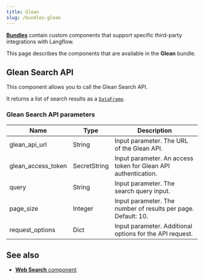 ```yaml
---
title: Glean
slug: /bundles-glean
---
```



<Icon name="Blocks" aria-hidden="true" /> [**Bundles**](/components-bundle-components) contain custom components that support specific third-party integrations with Langflow.

This page describes the components that are available in the **Glean** bundle.

## Glean Search API

This component allows you to call the Glean Search API.

It returns a list of search results as a [`DataFrame`](/data-types#dataframe).

### Glean Search API parameters


<PartialParams />

| Name | Type | Description |
|------|------|-------------|
| glean_api_url | String | Input parameter. The URL of the Glean API. |
| glean_access_token | SecretString | Input parameter. An access token for Glean API authentication. |
| query | String | Input parameter. The search query input. |
| page_size | Integer | Input parameter. The number of results per page. Default: 10. |
| request_options | Dict | Input parameter. Additional options for the API request. |

## See also

* [**Web Search** component](/components-data#web-search)